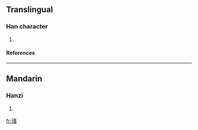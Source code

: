 ==Translingual==
===Han character===
{{Han char|rn=96|rad=玉|as=10|sn=14|four=1711<sub>3</sub>|canj=一土水戈戈 (MGEII)}}
# {{defn|Han|sort=玉10}}
====References====
{{Han ref|kx=0740.070|dkj=21172|dj=1150.050|hdz=21129.050|uh=7475|ud=29813|bh=E2D1|bd=58065}}

----
==Mandarin==
===Hanzi===
{{cmn-hanzi|pin=[[zhǎo]] ([[zhao3]])|wg=chao<sup>3</sup>}}
# {{defn|Mandarin}}

[[fr:瑵]]